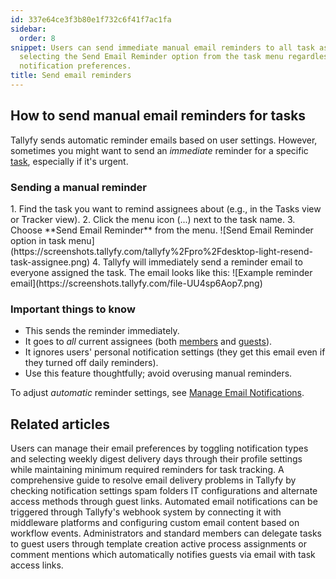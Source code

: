 ```yaml
---
id: 337e64ce3f3b80e1f732c6f41f7ac1fa
sidebar:
  order: 8
snippet: Users can send immediate manual email reminders to all task assignees by
  selecting the Send Email Reminder option from the task menu regardless of their
  notification preferences.
title: Send email reminders
---
```



## How to send manual email reminders for tasks

Tallyfy sends automatic reminder emails based on user settings. However, sometimes you might want to send an *immediate* reminder for a specific [task](/products/pro/tracking-and-tasks/tasks/), especially if it's urgent.

### Sending a manual reminder

<Steps>
1. Find the task you want to remind assignees about (e.g., in the Tasks view or Tracker view).
2. Click the menu icon (...) next to the task name.
3. Choose **Send Email Reminder** from the menu.
   ![Send Email Reminder option in task menu](https://screenshots.tallyfy.com/tallyfy%2Fpro%2Fdesktop-light-resend-task-assignee.png)
4. Tallyfy will immediately send a reminder email to everyone assigned the task.
The email looks like this:
   ![Example reminder email](https://screenshots.tallyfy.com/file-UU4sp6Aop7.png)
</Steps>

### Important things to know

*   This sends the reminder immediately.
*   It goes to *all* current assignees (both [members](/products/pro/documenting/members/) and [guests](/products/pro/documenting/guests/)).
*   It ignores users' personal notification settings (they get this email even if they turned off daily reminders).
*   Use this feature thoughtfully; avoid overusing manual reminders.

To adjust *automatic* reminder settings, see [Manage Email Notifications](/products/pro/settings/personal-settings/how-can-i-manage-email-notifications-in-tallyfy/).


## Related articles
<CardGrid>
<LinkTitleCard header="<b>Personal Settings > Manage email notifications</b>" href="/products/pro/settings/personal-settings/how-can-i-manage-email-notifications-in-tallyfy/" > Users can manage their email preferences by toggling notification types and selecting weekly digest delivery days through their profile settings while maintaining minimum required reminders for task tracking. </LinkTitleCard>
<LinkTitleCard header="<b>Support > Not receiving emails from Tallyfy</b>" href="/products/pro/miscellaneous/support/not-receiving-emails-from-tallyfy-how-to-troubleshoot/" > A comprehensive guide to resolve email delivery problems in Tallyfy by checking notification settings spam folders IT configurations and alternate access methods through guest links. </LinkTitleCard>
<LinkTitleCard header="<b>Webhooks > Send emails using webhooks</b>" href="/products/pro/integrations/webhooks/how-can-i-send-emails-using-webhooks-in-tallyfy/" > Automated email notifications can be triggered through Tallyfy's webhook system by connecting it with middleware platforms and configuring custom email content based on workflow events. </LinkTitleCard>
<LinkTitleCard header="<b>Guests > Assign tasks to guests</b>" href="/products/pro/documenting/guests/how-can-i-assign-tasks-to-guest-users-in-tallyfy/" > Administrators and standard members can delegate tasks to guest users through template creation active process assignments or comment mentions which automatically notifies guests via email with task access links. </LinkTitleCard>
</CardGrid>